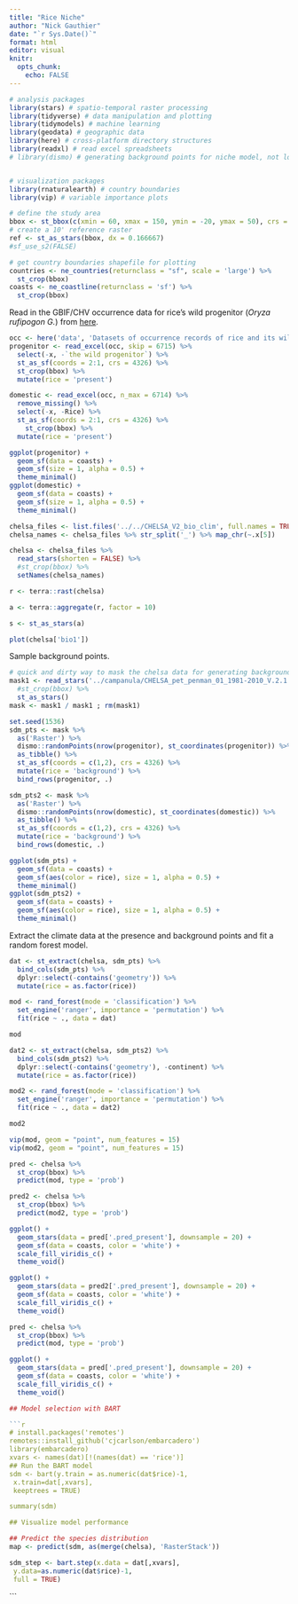 ```yaml
---
title: "Rice Niche"
author: "Nick Gauthier"
date: "`r Sys.Date()`"
format: html
editor: visual
knitr: 
  opts_chunk:
    echo: FALSE
---
```


```r
# analysis packages
library(stars) # spatio-temporal raster processing
library(tidyverse) # data manipulation and plotting
library(tidymodels) # machine learning
library(geodata) # geographic data
library(here) # cross-platform directory structures
library(readxl) # read excel spreadsheets
# library(dismo) # generating background points for niche model, not loaded but should be installed


# visualization packages
library(rnaturalearth) # country boundaries
library(vip) # variable importance plots

# define the study area
bbox <- st_bbox(c(xmin = 60, xmax = 150, ymin = -20, ymax = 50), crs = 4326)
# create a 10' reference raster
ref <- st_as_stars(bbox, dx = 0.166667)
#sf_use_s2(FALSE)

# get country boundaries shapefile for plotting
countries <- ne_countries(returnclass = "sf", scale = 'large') %>%
  st_crop(bbox)
coasts <- ne_coastline(returnclass = 'sf') %>%
  st_crop(bbox)
```

Read in the GBIF/CHV occurrence data for rice's wild progenitor (*Oryza rufipogon G.*) from [here](https://figshare.com/articles/figure/Niche_and_range_shifts_between_rice_and_its_wild_progenitor/19076711?file=33903758).

```r
occ <- here('data', 'Datasets of occurrence records of rice and its wild progenitor.xlsx')
progenitor <- read_excel(occ, skip = 6715) %>%
  select(-x, -`the wild progenitor`) %>%
  st_as_sf(coords = 2:1, crs = 4326) %>%
  st_crop(bbox) %>%
  mutate(rice = 'present')

domestic <- read_excel(occ, n_max = 6714) %>%
  remove_missing() %>%
  select(-x, -Rice) %>%
  st_as_sf(coords = 2:1, crs = 4326) %>%
    st_crop(bbox) %>%
  mutate(rice = 'present')

ggplot(progenitor) +
  geom_sf(data = coasts) +
  geom_sf(size = 1, alpha = 0.5) +
  theme_minimal()
ggplot(domestic) +
  geom_sf(data = coasts) +
  geom_sf(size = 1, alpha = 0.5) +
  theme_minimal()
```

```r
chelsa_files <- list.files('../../CHELSA_V2_bio_clim', full.names = TRUE)[c(1:20, 25:70)]
chelsa_names <- chelsa_files %>% str_split('_') %>% map_chr(~.x[5])

chelsa <- chelsa_files %>%
  read_stars(shorten = FALSE) %>%
  #st_crop(bbox) %>%
  setNames(chelsa_names)

r <- terra::rast(chelsa)

a <- terra::aggregate(r, factor = 10)

s <- st_as_stars(a)
```

```r
plot(chelsa['bio1'])
```

Sample background points.

```r
# quick and dirty way to mask the chelsa data for generating background points
mask1 <- read_stars('../campanula/CHELSA_pet_penman_01_1981-2010_V.2.1.tif') %>%
  #st_crop(bbox) %>%
  st_as_stars()
mask <- mask1 / mask1 ; rm(mask1)

set.seed(1536)
sdm_pts <- mask %>% 
  as('Raster') %>% 
  dismo::randomPoints(nrow(progenitor), st_coordinates(progenitor)) %>% 
  as_tibble() %>%
  st_as_sf(coords = c(1,2), crs = 4326) %>%
  mutate(rice = 'background') %>%
  bind_rows(progenitor, .)

sdm_pts2 <- mask %>% 
  as('Raster') %>% 
  dismo::randomPoints(nrow(domestic), st_coordinates(domestic)) %>%
  as_tibble() %>%
  st_as_sf(coords = c(1,2), crs = 4326) %>%
  mutate(rice = 'background') %>%
  bind_rows(domestic, .)

ggplot(sdm_pts) +
  geom_sf(data = coasts) +
  geom_sf(aes(color = rice), size = 1, alpha = 0.5) +
  theme_minimal()
ggplot(sdm_pts2) +
  geom_sf(data = coasts) +
  geom_sf(aes(color = rice), size = 1, alpha = 0.5) +
  theme_minimal()
```

Extract the climate data at the presence and background points and fit a random forest model.

```r
dat <- st_extract(chelsa, sdm_pts) %>% 
  bind_cols(sdm_pts) %>%
  dplyr::select(-contains('geometry')) %>%
  mutate(rice = as.factor(rice))

mod <- rand_forest(mode = 'classification') %>%
  set_engine('ranger', importance = 'permutation') %>%
  fit(rice ~ ., data = dat)

mod

dat2 <- st_extract(chelsa, sdm_pts2) %>% 
  bind_cols(sdm_pts2) %>%
  dplyr::select(-contains('geometry'), -continent) %>%
  mutate(rice = as.factor(rice))

mod2 <- rand_forest(mode = 'classification') %>%
  set_engine('ranger', importance = 'permutation') %>%
  fit(rice ~ ., data = dat2)

mod2
```

```r
vip(mod, geom = "point", num_features = 15)
vip(mod2, geom = "point", num_features = 15)
```

```r
pred <- chelsa %>%
  st_crop(bbox) %>%
  predict(mod, type = 'prob') 

pred2 <- chelsa %>%
  st_crop(bbox) %>%
  predict(mod2, type = 'prob') 

ggplot() +
  geom_stars(data = pred['.pred_present'], downsample = 20) +
  geom_sf(data = coasts, color = 'white') +
  scale_fill_viridis_c() +
  theme_void()

ggplot() +
  geom_stars(data = pred2['.pred_present'], downsample = 20) +
  geom_sf(data = coasts, color = 'white') +
  scale_fill_viridis_c() +
  theme_void()
```

```r
pred <- chelsa %>%
  st_crop(bbox) %>%
  predict(mod, type = 'prob') 

ggplot() +
  geom_stars(data = pred['.pred_present'], downsample = 20) +
  geom_sf(data = coasts, color = 'white') +
  scale_fill_viridis_c() +
  theme_void()
```

```r
## Model selection with BART

```r
# install.packages('remotes')
remotes::install_github('cjcarlson/embarcadero')
library(embarcadero)
xvars <- names(dat)[!(names(dat) == 'rice')]
## Run the BART model
sdm <- bart(y.train = as.numeric(dat$rice)-1,
 x.train=dat[,xvars], 
 keeptrees = TRUE)

summary(sdm)

## Visualize model performance

```

```r
## Predict the species distribution
map <- predict(sdm, as(merge(chelsa), 'RasterStack'))
```

```r
sdm_step <- bart.step(x.data = dat[,xvars],
 y.data=as.numeric(dat$rice)-1,
 full = TRUE)
```
```
